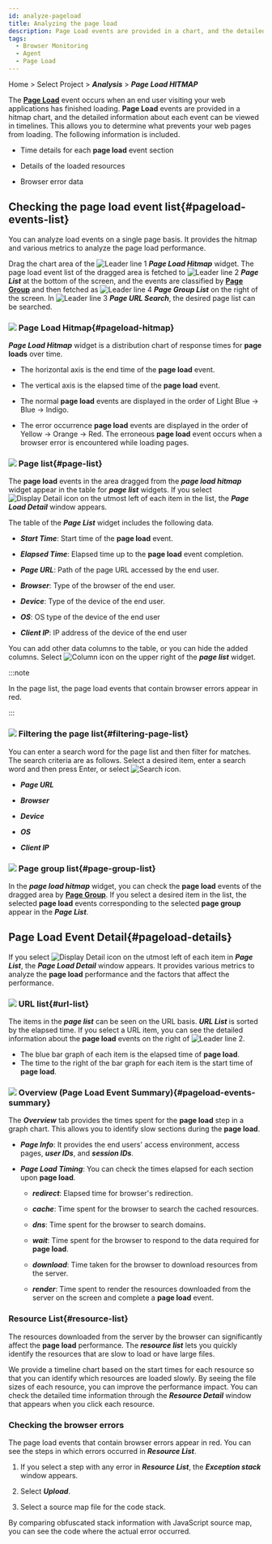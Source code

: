 ```yaml
---
id: analyze-pageload
title: Analyzing the page load
description: Page Load events are provided in a chart, and the detailed information about events can be analyzed.
tags:
  - Browser Monitoring
  - Agent
  - Page Load
---
```


Home > Select Project > **_Analysis_** > **_Page Load HITMAP_**

The **[Page Load](before-starting#load-page)** event occurs when an end user visiting your web applications has finished loading. **Page Load** events are provided in a hitmap chart, and the detailed information about each event can be viewed in timelines. This allows you to determine what prevents your web pages from loading. The following information is included.

-   Time details for each **page load** event section

-   Details of the loaded resources

-   Browser error data

## Checking the page load event list{#pageload-events-list}

You can analyze load events on a single page basis. It provides the hitmap and various metrics to analyze the page load performance.

<ImgLang img='browser-analysis-pageload-hitmap.png' desc='Page load Hitmap' />

Drag the chart area of the ![Leader line 1](/img/number-01.png) **_Page Load Hitmap_** widget. The page load event list of the dragged area is fetched to ![Leader line 2](/img/number-02.png) **_Page List_** at the bottom of the screen, and the events are classified by **[Page Group](before-starting#page-group)** and then fetched as ![Leader line 4](/img/number-04.png) **_Page Group List_** on the right of the screen. In ![Leader line 3](/img/number-03.png) **_Page URL Search_**, the desired page list can be searched.

### ![](/img/number-01.png) Page Load Hitmap{#pageload-hitmap}

**_Page Load Hitmap_** widget is a distribution chart of response times for **page loads** over time. 

-   The horizontal axis is the end time of the **page load** event.

-   The vertical axis is the elapsed time of the **page load** event.

-   The normal <b>page load</b> events are displayed in the order of <span class='lowfg'>Light Blue</span> → <span class='normal'>Blue</span> → <span class='highfg'>Indigo</span>.

-   The error occurrence <b>page load</b> events are displayed in the order of <span class='logwr'>Yellow</span> → <span class='slow'>Orange</span> → <span class='vslow'>Red</span>. The erroneous <b>page load</b> event occurs when a browser error is encountered while loading pages.

### ![](/img/number-02.png) Page list{#page-list}

The **page load** events in the area dragged from the **_page load hitmap_** widget appear in the table for **_page list_** widgets. If you select ![Display Detail icon](/img/ico-detail-view.svg) on the utmost left of each item in the list, the **_Page Load Detail_** window appears.

The table of the **_Page List_** widget includes the following data.

-   **_Start Time_**: Start time of the **page load** event.

-   **_Elapsed Time_**: Elapsed time up to the **page load** event completion.

-   **_Page URL_**: Path of the page URL accessed by the end user.

-   **_Browser_**: Type of the browser of the end user.

-   **_Device_**: Type of the device of the end user.

-   **_OS_**: OS type of the device of the end user

-   **_Client IP_**: IP address of the device of the end user

You can add other data columns to the table, or you can hide the added columns. Select ![Column icon](/img/ico-column.svg) on the upper right of the **_page list_** widget.

:::note

In the page list, the page load events that contain browser errors appear in red.

<ImgLang img='browser-pageload-error-list.png' desc='Browser error data' />

:::

### ![](/img/number-03.png) Filtering the page list{#filtering-page-list}

You can enter a search word for the page list and then filter for matches. The search criteria are as follows. Select a desired item, enter a search word and then press Enter, or select ![Search icon](/img/ico-search.svg).

-   **_Page URL_**

-   **_Browser_**

-   **_Device_**

-   **_OS_**

-   **_Client IP_**

### ![](/img/number-04.png) Page group list{#page-group-list}

<ImgLang img='browser-analysis-pageload-hitmap-pagegroup.png' desc='Page Group list' />

In the **_page load hitmap_** widget, you can check the **page load** events of the dragged area by **[Page Group](before-starting#page-group)**. If you select a desired item in the list, the selected **page load** events corresponding to the selected **page group** appear in the **_Page List_**.

## Page Load Event Detail{#pageload-details}

If you select ![Display Detail icon](/img/ico-detail-view.svg) on the utmost left of each item in **_Page List_**, the **_Page Load Detail_** window appears. It provides various metrics to analyze the **page load** performance and the factors that affect the performance.

<ImgLang img='rum-pageload-event-02.png' desc='Page Load Detail' />

### ![](/img/number-01.png) URL list{#url-list}

The items in the **_page list_** can be seen on the URL basis. **_URL List_** is sorted by the elapsed time. If you select a URL item, you can see the detailed information about the **page load** events on the right of ![Leader line 2](/img/number-02.png).

-   The blue bar graph of each item is the elapsed time of **page load**.
-   The time to the right of the bar graph for each item is the start time of **page load**.

### ![](/img/number-02.png) Overview (Page Load Event Summary){#pageload-events-summary}

The **_Overview_** tab provides the times spent for the **page load** step in a graph chart. This allows you to identify slow sections during the **page load**.

-   **_Page Info_**: It provides the end users' access environment, access pages, **_user IDs_**, and **_session IDs_**.

-   **_Page Load Timing_**: You can check the times elapsed for each section upon **page load**.

    -   **_redirect_**: Elapsed time for browser's redirection.

    -   **_cache_**: Time spent for the browser to search the cached resources.

    -   **_dns_**: Time spent for the browser to search domains.

    -   **_wait_**: Time spent for the browser to respond to the data required for **page load**.

    -   **_download_**: Time taken for the browser to download resources from the server.

    -   **_render_**: Time spent to render the resources downloaded from the server on the screen and complete a **page load** event.

### Resource List{#resource-list}

The resources downloaded from the server by the browser can significantly affect the **page load** performance. The **_resource list_** lets you quickly identify the resources that are slow to load or have large files.

<ImgLang img='rum-pageload-event-03.png' desc='Resource List' />

We provide a timeline chart based on the start times for each resource so that you can identify which resources are loaded slowly. By seeing the file sizes of each resource, you can improve the performance impact. You can check the detailed time information through the **_Resource Detail_** window that appears when you click each resource.

<ImgLang img='rum-pageload-event-04.png' desc='Resource Detail' />

### Checking the browser errors

The page load events that contain browser errors appear in red. You can see the steps in which errors occurred in **_Resource List_**.

<ImgLang img='browser-pageload-details-resource-error.png' desc='Resource List - Error Data' />

1.  If you select a step with any error in **_Resource List_**, the **_Exception stack_** window appears.

    <ImgLang img='browser-pageload-details-resource-error-stack.png' desc='Error stack' />

2.  Select **_Upload_**.

3.  Select a source map file for the code stack.

By comparing obfuscated stack information with JavaScript source map, you can see the code where the actual error occurred.
